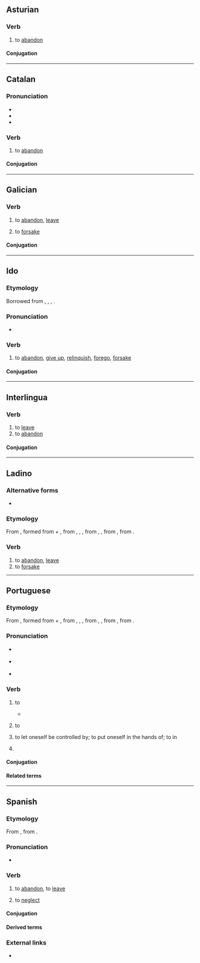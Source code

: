 ==Asturian==

===Verb===
{{ast-verb-ar|abandon}}

# to [[abandon]]

====Conjugation====
{{ast-conj-ar|abandon}}

----

==Catalan==

===Pronunciation===
* {{ca-IPA}}
* {{homophones|ca|abandonà}}
* {{rhymes|ca|a(ɾ)}}

===Verb===
{{ca-verb}}

# to [[abandon]]

====Conjugation====
{{ca-conj-ar|abandon}}

----

==Galician==

===Verb===
{{gl-verb|abandon|ar}}

# to [[abandon]], [[leave]]
#: {{syn|gl|deixar}}
# to [[forsake]]

====Conjugation====
{{gl-conj-ar|abandon}}

----

==Ido==

===Etymology===
Borrowed from {{bor|io|en|abandon}}, {{bor|io|fr|abandonner}}, {{bor|io|it|abbandonare}}, {{bor|io|es|abandonar}}.

===Pronunciation===
{{io-IPA}}
* {{hyph|io|a|ban|do|nar}}

===Verb===
{{io-verb|abandon}}

# {{lb|io|transitive}} to [[abandon]], {{gloss|wholly}} [[give up]], {{gloss|totally}} [[relinquish]], [[forego]], [[forsake]]
#: {{uxi|io|Ne '''abandonez''' tua frato!|Don't '''abandon''' your brother!}}

====Conjugation====
{{io-conj}}

----

==Interlingua==

===Verb===
{{ia-verb|ar}}

# to [[leave]] {{gloss|depart from}}
# to [[abandon]]

====Conjugation====
{{ia-conj|abandon|ar}}

----

==Ladino==

===Alternative forms===
* {{l|lad|אבאנדונאר}} <small>{{qualifier|Hebrew spelling}}</small>

===Etymology===
{{PIE root|lad|bʰeh₂|id=speak}}
From {{der|lad|fro|abandoner}}, formed from {{m|fro|à|a|t=at, to}} + {{m|fro|bandon|t=jurisdiction, control}}, from {{der|pt|LL.|bannum|t=proclamation}}, {{m|la|bannus}}, {{m|la|bandum}}, from {{der|pt|frk|*ban}}, {{m|frk|*bann}}, from {{der|pt|gem-pro|*bannaną|t=to proclaim, command}}, from {{der|pt|ine-pro|*bʰeh₂-|t=to speak}}.

===Verb===
{{lad-verb|l}}

# to [[abandon]], [[leave]]
# to [[forsake]]

----

==Portuguese==

===Etymology===
{{PIE root|pt|bʰeh₂|id=speak}}
From {{der|pt|fro|abandoner}}, formed from {{m|fro|à|a|t=at, to}} + {{m|fro|bandon|t=jurisdiction, control}}, from {{der|pt|LL.|bannum|t=proclamation}}, {{m|la|bannus}}, {{m|la|bandum}}, from {{der|pt|frk|*ban}}, {{m|frk|*bann}}, from {{der|pt|gem-pro|*bannaną|t=to proclaim, command}}, from {{der|pt|ine-pro|*bʰeh₂-|t=to speak}}.

===Pronunciation===
* {{a|Portugal}} {{IPA|/ɐ.ˌbɐ̃.du.ˈnaɾ/|[ɐ.ˌβɐ̃.du.ˈnaɾ]|lang=pt}}
* {{a|Brazil}} {{IPA|/a.ˌbɐ̃.do.ˈna(ʁ)/|lang=pt}}
* {{hyphenation|a|ban|do|nar|lang=pt}}

===Verb===
{{pt-verb|abandon|ar}}

# {{lb|pt|transitive}} to {{l|en|abandon}} {{gloss|to leave behind, especially something one was responsible for or associated with}}
#* {{RQ:mul:Rowling Harry Potter|pt-BR|5|page=75|text=Não o perdoou por '''abandonar''' o serviço em vez de seguir você.|t=She didn't forgive him for abandoning his service instead of following you.}}
#: {{uxi|pt|O exército teve que '''abandonar''' o forte.|The army had to '''abandon''' the fort.}}
#: {{uxi|pt|A mulher '''abandonou''' seu bebé.|The woman '''abandoned''' her baby.}}
#: {{syn|pt|deixar|largar}}
# {{lb|pt|transitive}} to {{l|en|give up}} {{gloss|to quit an activity or attempt}}
#: {{uxi|pt|'''Abandone''' a aviação, você nunca vai ser piloto.|'''Give up''' aviation, you will never be a pilot.}}
#: {{syn|pt|desistir|largar|[[largar mão]] [[de]]}}
# {{indtr|pt|em|.pronominal}} to let oneself be controlled by; to put oneself in the hands of; to {{l|en|indulge}} in
#: {{uxi|pt|Nós nos '''abandonamos''' na tristeza.|We '''let ourselves be seized''' by sadness.}}
#: {{uxi|pt|O réu se '''abandonou''' nas mãos do advogado.|The accused '''put''' himself in his lawyer’s hands.}}
# {{pt-verb-form-of|abandonar}}

====Conjugation====
{{pt-conj|abandon|ar}}

====Related terms====
{{rel2
|pt|abandono
|abandonado
}}

----

==Spanish==

===Etymology===
From {{bor|es|fr|abandonner}}, from {{der|es|gem-pro|*bannaną}}.

===Pronunciation===
* {{es-IPA}}

===Verb===
{{es-verb|abandon|ar}}

# to [[abandon]], to [[leave]]
#: {{uxi|es|La '''abandonó''' por otra mujer.|He abandoned her for another woman.}}
# to [[neglect]]

====Conjugation====
{{es-conj-ar|abandon|combined=1}}

====Derived terms====
{{der3
|es|abandonado
|abandonamiento
|abandonismo
|abandonista
|abandono
}}

===External links===
* {{R:DRAE 2001}}
